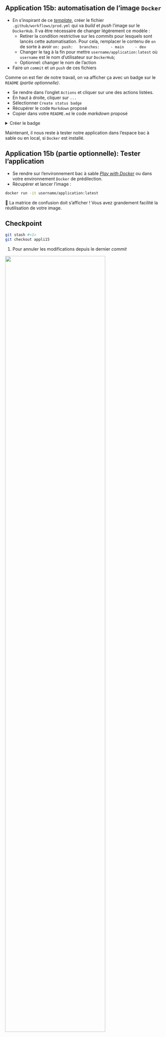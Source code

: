 ::: {.application}

## Application 15b: automatisation de l'image `Docker`

- En s'inspirant de ce [_template_](https://github.com/marketplace/actions/build-and-push-docker-images), créer le fichier `.github/workflows/prod.yml` qui va *build* et *push* l'image sur le `DockerHub`. Il va être nécessaire de changer légèrement ce modèle :
    + Retirer la condition restrictive sur les _commits_ pour lesquels sont lancés cette automatisation. Pour cela, remplacer le contenu de `on` de sorte à avoir `on:
  push:
    branches:
      - main
      - dev`
    + Changer le tag à la fin pour mettre `username/application:latest`
où `username` est le nom d'utilisateur sur `DockerHub`;
    + Optionnel: changer le nom de l'action

- Faire un `commit` et un `push` de ces fichiers

Comme on est fier de notre travail, on va afficher ça avec un badge sur le
`README` _(partie optionnelle)_.

- Se rendre dans l'onglet `Actions` et cliquer sur une des actions listées.
- En haut à droite, cliquer sur `...`
- Sélectionner `Create status badge`
- Récupérer le code `Markdown` proposé
- Copier dans votre `README.md` le code _markdown_ proposé

<details>
<summary>
Créer le badge
</summary>
![](/create-badge.png)
</details>

:::

Maintenant, il nous reste à tester notre application dans l'espace bac à sable
ou en local, si `Docker` est installé.


::: {.application}

## Application 15b (partie optionnelle): Tester l'application

- Se rendre sur l'environnement bac à sable _[Play with Docker](https://labs.play-with-docker.com)_
ou dans votre environnement `Docker` de prédilection.
- Récupérer et lancer l'image :

```.bash
docker run -it username/application:latest
```

🎉 La matrice de confusion doit s'afficher ! Vous avez grandement
facilité la réutilisation de votre image.

:::

::: {.callout-caution collapse="true"}
## Checkpoint

```.bash
git stash #<1>
git checkout appli15
```
1. Pour annuler les modifications depuis le dernier _commit_


![](/checkpoint.jpg){width=80% fig-align="center"}

:::
